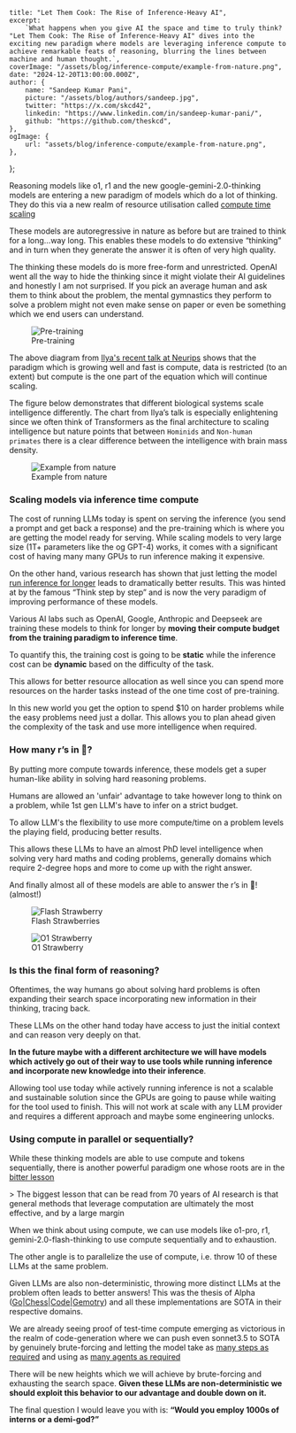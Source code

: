     title: "Let Them Cook: The Rise of Inference-Heavy AI",
    excerpt:
        `What happens when you give AI the space and time to truly think? "Let Them Cook: The Rise of Inference-Heavy AI" dives into the exciting new paradigm where models are leveraging inference compute to achieve remarkable feats of reasoning, blurring the lines between machine and human thought.`,
    coverImage: "/assets/blog/inference-compute/example-from-nature.png",
    date: "2024-12-20T13:00:00.000Z",
    author: {
        name: "Sandeep Kumar Pani",
        picture: "/assets/blog/authors/sandeep.jpg",
        twitter: "https://x.com/skcd42",
        linkedin: "https://www.linkedin.com/in/sandeep-kumar-pani/",
        github: "https://github.com/theskcd",
    },
    ogImage: {
        url: "assets/blog/inference-compute/example-from-nature.png",
    },
};

Reasoning models like o1, r1 and the new google-gemini-2.0-thinking models are entering a new paradigm of models which do a lot of thinking. They do this via a new realm of resource utilisation called [compute time scaling](https://aide.dev/blog/sota-bitter-lesson)

These models are autoregressive in nature as before but are trained to think for a long…way long. This enables these models to do extensive “thinking” and in turn when they generate the answer it is often of very high quality.

The thinking these models do is more free-form and unrestricted. OpenAI went all the way to hide the thinking since it might violate their AI guidelines and honestly I am not surprised. If you pick an average human and ask them to think about the problem, the mental gymnastics they perform to solve a problem might not even make sense on paper or even be something which we end users can understand.

<figure className="flex flex-col items-center">
    <img src="/assets/blog/inference-compute/pre-training.png" alt="Pre-training" className="w-full" />
    <figcaption className="pt-2 text-center font-semibold">
        Pre-training
    </figcaption>
</figure>

The above diagram from [Ilya's recent talk at Neurips](https://www.youtube.com/watch?v=WQQdd6qGxNs) shows that the paradigm which is growing well and fast is compute, data is restricted (to an extent) but compute is the one part of the equation which will continue scaling.

The figure below demonstrates that different biological systems scale intelligence differently. The chart from Ilya’s talk is especially enlightening since we often think of Transformers as the final architecture to scaling intelligence but nature points that between `Hominids` and `Non-human primates` there is a clear difference between the intelligence with brain mass density.  
<figure className="flex flex-col items-center">
    <img src="/assets/blog/inference-compute/example-from-nature.png" alt="Example from nature" className="w-full" />
    <figcaption className="pt-2 text-center font-semibold">
        Example from nature
    </figcaption>
</figure>

### Scaling models via inference time compute

The cost of running LLMs today is spent on serving the inference (you send a prompt and get back a response) and the pre-training which is where you are getting the model ready for serving. While scaling models to very large size (1T+ parameters like the og GPT-4) works, it comes with a significant cost of having many many GPUs to run inference making it expensive.

On the other hand, various research has shown that just letting the model [run inference for longer](https://arxiv.org/abs/2408.03314) leads to dramatically better results. This was hinted at by the famous “Think step by step” and is now the very paradigm of improving performance of these models.

Various AI labs such as OpenAI, Google, Anthropic and Deepseek are training these models to think for longer by **moving their compute budget from the training paradigm to inference time**.

To quantify this, the training cost is going to be **static** while the inference cost can be **dynamic** based on the difficulty of the task.   

This allows for better resource allocation as well since you can spend more resources on the harder tasks instead of the one time cost of pre-training.  

In this new world you get the option to spend $10 on harder problems while the easy problems need just a dollar. This allows you to plan ahead given the complexity of the task and use more intelligence when required.

### How many r’s in 🍓?

By putting more compute towards inference, these models get a super human-like ability in solving hard reasoning problems.

Humans are allowed an 'unfair' advantage to take however long to think on a problem, while 1st gen LLM's have to infer on a strict budget. 

To allow LLM's the flexibility to use more compute/time on a problem levels the playing field, producing better results.

This allows these LLMs to have an almost PhD level intelligence when solving very hard maths and coding problems, generally domains which require 2-degree hops and more to come up with the right answer.

And finally almost all of these models are able to answer the r’s in 🍓\! (almost\!)  
<figure className="flex flex-col items-center">
    <img src="/assets/blog/inference-compute/flash-r.png" alt="Flash Strawberry" className="w-full" />
    <figcaption className="pt-2 text-center font-semibold">
        Flash Strawberries
    </figcaption>
</figure>
<figure className="flex flex-col items-center">
    <img src="/assets/blog/inference-compute/o1-r.png" alt="O1 Strawberry" className="w-full" />
    <figcaption className="pt-2 text-center font-semibold">
        O1 Strawberry
    </figcaption>
</figure>

### Is this the final form of reasoning?

Oftentimes, the way humans go about solving hard problems is often expanding their search space incorporating new information in their thinking, tracing back.  

These LLMs on the other hand today have access to just the initial context and can reason very deeply on that.  

**In the future maybe with a different architecture we will have models which actively go out of their way to use tools while running inference and incorporate new knowledge into their inference**.

Allowing tool use today while actively running inference is not a scalable and sustainable solution since the GPUs are going to pause while waiting for the tool used to finish. This will not work at scale with any LLM provider and requires a different approach and maybe some engineering unlocks.

### Using compute in parallel or sequentially?

While these thinking models are able to use compute and tokens sequentially, there is another powerful paradigm one whose roots are in the [bitter lesson](http://www.incompleteideas.net/IncIdeas/BitterLesson.html)

\> The biggest lesson that can be read from 70 years of AI research is that general methods that leverage computation are ultimately the most effective, and by a large margin

When we think about using compute, we can use models like o1-pro, r1, gemini-2.0-flash-thinking to use compute sequentially and to exhaustion.  

The other angle is to parallelize the use of compute, i.e. throw 10 of these LLMs at the same problem.  

Given LLMs are also non-deterministic, throwing more distinct LLMs at the problem often leads to better answers\! This was the thesis of Alpha ([Go|Chess](https://deepmind.google/discover/blog/alphazero-shedding-new-light-on-chess-shogi-and-go/)|[Code](https://deepmind.google/discover/blog/competitive-programming-with-alphacode/)|[Gemotry](https://deepmind.google/discover/blog/alphageometry-an-olympiad-level-ai-system-for-geometry/)) and all these implementations are SOTA in their respective domains.

We are already seeing proof of test-time compute emerging as victorious in the realm of code-generation where we can push even sonnet3.5 to SOTA by genuinely brute-forcing and letting the model take as [many steps as required](https://aide.dev/blog/sota-bitter-lesson) and using as [many agents as required](https://arc.net/l/quote/suzczpbc)

There will be new heights which we will achieve by brute-forcing and exhausting the search space. **Given these LLMs are non-deterministic we should exploit this behavior to our advantage and double down on it.**

The final question I would leave you with is: **“Would you employ 1000s of interns or a demi-god?”**